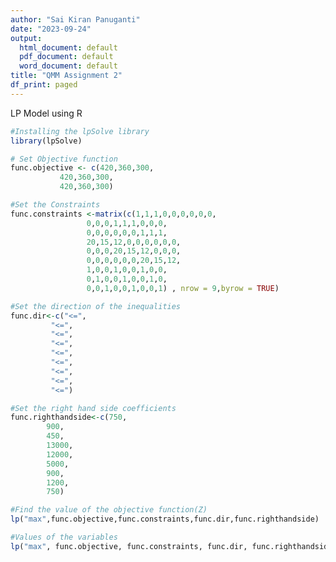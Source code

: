 ---
author: "Sai Kiran Panuganti"
date: "2023-09-24"
output:
  html_document: default
  pdf_document: default
  word_document: default
title: "QMM Assignment 2"
df_print: paged
---

LP Model using R
```{r}
#Installing the lpSolve library
library(lpSolve)

```

```{r}
# Set Objective function
func.objective <- c(420,360,300,
           420,360,300,
           420,360,300)
```

```{r}
#Set the Constraints
func.constraints <-matrix(c(1,1,1,0,0,0,0,0,0,
                 0,0,0,1,1,1,0,0,0,
                 0,0,0,0,0,0,1,1,1,
                 20,15,12,0,0,0,0,0,0,
                 0,0,0,20,15,12,0,0,0,
                 0,0,0,0,0,0,20,15,12,
                 1,0,0,1,0,0,1,0,0,
                 0,1,0,0,1,0,0,1,0,
                 0,0,1,0,0,1,0,0,1) , nrow = 9,byrow = TRUE)
```


```{r}
#Set the direction of the inequalities
func.dir<-c("<=",
         "<=",
         "<=",
         "<=",
         "<=",
         "<=",
         "<=",
         "<=",
         "<=")
```

```{r}
#Set the right hand side coefficients
func.righthandside<-c(750,
        900,
        450,
        13000,
        12000,
        5000,
        900,
        1200,
        750)
```

```{r}
#Find the value of the objective function(Z)
lp("max",func.objective,func.constraints,func.dir,func.righthandside)
```
```{r}
#Values of the variables
lp("max", func.objective, func.constraints, func.dir, func.righthandside)$solution
```
